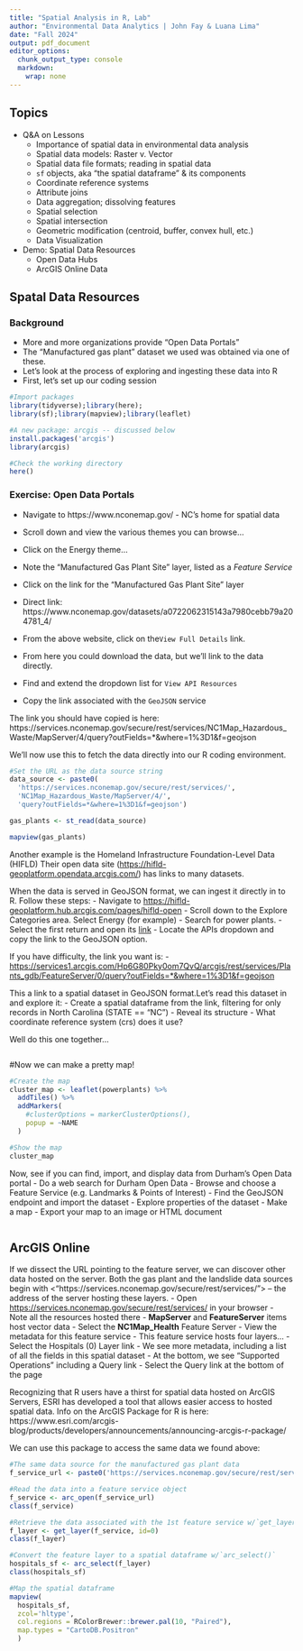 ```yaml
---
title: "Spatial Analysis in R, Lab"
author: "Environmental Data Analytics | John Fay & Luana Lima"
date: "Fall 2024"
output: pdf_document
editor_options:
  chunk_output_type: console
  markdown: 
    wrap: none
---
```


## Topics
-   Q&A on Lessons
    -   Importance of spatial data in environmental data analysis
    -   Spatial data models: Raster v. Vector
    -   Spatial data file formats; reading in spatial data
    -   `sf` objects, aka "the spatial dataframe" & its components
    -   Coordinate reference systems
    -   Attribute joins
    -   Data aggregation; dissolving features
    -   Spatial selection
    -   Spatial intersection
    -   Geometric modification (centroid, buffer, convex hull, etc.)
    -   Data Visualization
-   Demo: Spatial Data Resources
    - Open Data Hubs
    - ArcGIS Online Data
    
    
## Spatal Data Resources

### Background
-   More and more organizations provide "Open Data Portals"
-   The "Manufactured gas plant" dataset we used was obtained via one of these.
-   Let's look at the process of exploring and ingesting these data into R
-   First, let's set up our coding session

```r
#Import packages
library(tidyverse);library(here);
library(sf);library(mapview);library(leaflet)

#A new package: arcgis -- discussed below
install.packages('arcgis')
library(arcgis)

#Check the working directory
here()

```


### Exercise: Open Data Portals
-   Navigate to https://www.nconemap.gov/ - NC's home for spatial data
  -   Scroll down and view the various themes you can browse...
  -   Click on the Energy theme...
  -   Note the "Manufactured Gas Plant Site" layer, listed as a *Feature Service*
  
-   Click on the link for the "Manufactured Gas Plant Site" layer
  -   Direct link: https://www.nconemap.gov/datasets/a0722062315143a7980cebb79a204781_4/

-   From the above website, click on the`View Full Details` link. 
  -   From here you could download the data, but we'll link to the data directly. 
  -   Find and extend the dropdown list for `View API Resources`
  -   Copy the link associated with the `GeoJSON` service
  
The link you should have copied is here:  
https://services.nconemap.gov/secure/rest/services/NC1Map_Hazardous_Waste/MapServer/4/query?outFields=*&where=1%3D1&f=geojson 

We'll now use this to fetch the data directly into our R coding environment.

```r
#Set the URL as the data source string
data_source <- paste0(
  'https://services.nconemap.gov/secure/rest/services/',
  'NC1Map_Hazardous_Waste/MapServer/4/',
  'query?outFields=*&where=1%3D1&f=geojson')

gas_plants <- st_read(data_source)

mapview(gas_plants)

```


Another example is the Homeland Infrastructure Foundation-Level Data (HIFLD) Their open data site (<https://hifld-geoplatform.opendata.arcgis.com/>) has links to many datasets.

When the data is served in GeoJSON format, we can ingest it directly in to R. Follow these steps: - Navigate to <https://hifld-geoplatform.hub.arcgis.com/pages/hifld-open>
-   Scroll down to the Explore Categories area. Select Energy (for example)
-   Search for power plants.
-   Select the first return and open its [link](https://duke.is/HIFLD-PP)
-   Locate the APIs dropdown and copy the link to the GeoJSON option.

If you have difficulty, the link you want is: 
-   <https://services1.arcgis.com/Hp6G80Pky0om7QvQ/arcgis/rest/services/Plants_gdb/FeatureServer/0/query?outFields=*&where=1%3D1&f=geojson>

This a link to a spatial dataset in GeoJSON format.Let's read this dataset in and explore it:
-   Create a spatial dataframe from the link, filtering for only records in North Carolina (STATE == "NC")
-   Reveal its structure
-   What coordinate reference system (crs) does it use?

Well do this one together...
```r

```

#Now we can make a pretty map!
```r
#Create the map
cluster_map <- leaflet(powerplants) %>% 
  addTiles() %>% 
  addMarkers(
    #clusterOptions = markerClusterOptions(),
    popup = ~NAME
  )

#Show the map
cluster_map
```


Now, see if you can find, import, and display data from Durham's Open Data portal
-   Do a web search for Durham Open Data
-   Browse and choose a Feature Service (e.g. Landmarks & Points of Interest)
-   Find the GeoJSON endpoint and import the dataset
-   Explore properties of the dataset
-   Make a map
-   Export your map to an image or HTML document


```r


```



## ArcGIS Online
If we dissect the URL pointing to the feature server, we can discover other data hosted on the server. Both the gas plant and the landslide data sources begin with <"https://services.nconemap.gov/secure/rest/services/"> -- the address of the server hosting these layers. 
-   Open <https://services.nconemap.gov/secure/rest/services/> in your browser
-   Note all the resources hosted there
  -   **MapServer** and **FeatureServer** items host vector data
-   Select the **NC1Map_Health** Feature Server
  -   View the metadata for this feature service
  -   This feature service hosts four layers...
-   Select the Hospitals (0)  Layer link
  -   We see more metadata, including a list of all the fields in this spatial dataset
  -   At the bottom, we see "Supported Operations" including a Query link
-   Select the Query link at the bottom of the page
  

Recognizing that R users have a thirst for spatial data hosted on ArcGIS Servers, ESRI has developed a tool that allows easier access to hosted spatial data. Info on the ArcGIS Package for R is here:   
https://www.esri.com/arcgis-blog/products/developers/announcements/announcing-arcgis-r-package/

We can use this package to access the same data we found above: 

```r
#The same data source for the manufactured gas plant data
f_service_url <- paste0('https://services.nconemap.gov/secure/rest/services/NC1Map_Health/FeatureServer')

#Read the data into a feature service object
f_service <- arc_open(f_service_url)
class(f_service)

#Retrieve the data associated with the 1st feature service w/`get_layer()` 
f_layer <- get_layer(f_service, id=0)
class(f_layer)

#Convert the feature layer to a spatial dataframe w/`arc_select()`
hospitals_sf <- arc_select(f_layer)
class(hospitals_sf)

#Map the spatial dataframe
mapview(
  hospitals_sf,
  zcol='hltype',
  col.regions = RColorBrewer::brewer.pal(10, "Paired"),
  map.types = "CartoDB.Positron"
  )

```
